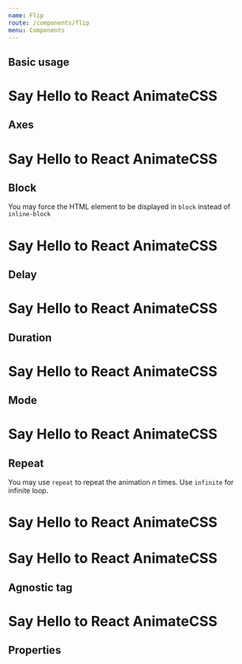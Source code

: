 ```yaml
---
name: Flip
route: /components/flip
menu: Components
---
```



## Basic usage

<Playground>
  <h1>Say Hello to React
    <Flip animate={true}>
      AnimateCSS
    </Flip>  
  </h1> 
</Playground>

## Axes

<Playground>
  <h1>Say Hello to React
    <Flip animate={true} axes="x">
      AnimateCSS
    </Flip>  
  </h1>
</Playground>

## Block

You may force the HTML element to be displayed in `block` instead of `inline-block`

<Playground>
  <h1>Say Hello to React
    <Flip animate={true} block>
      AnimateCSS
    </Flip>  
  </h1>
</Playground>

## Delay

<Playground>
  <h1>Say Hello to React
    <Flip animate={true} delay="5s">
      AnimateCSS
    </Flip>  
  </h1>
</Playground>

## Duration

<Playground>
  <h1>Say Hello to React
    <Flip animate={true} duration="5s">
      AnimateCSS
    </Flip>  
  </h1>
</Playground>

## Mode

<Playground>
  <h1>Say Hello to React
    <Flip animate={true} mode="out">
      AnimateCSS
    </Flip>  
  </h1>
</Playground>

## Repeat

You may use `repeat` to repeat the animation _n_ times. Use `infinite` for infinite loop.

<Playground>
  <h1>Say Hello to React
    <Flip animate={true} repeat="3">
      AnimateCSS
    </Flip>  
  </h1>
</Playground>

<Playground>
  <h1>Say Hello to React
    <Flip animate={true} repeat="infinite">
      AnimateCSS
    </Flip>  
  </h1>
</Playground>

## Agnostic tag

<Playground>
  <h1>Say Hello to React
    <Flip animate={true} as="em">
      AnimateCSS
    </Flip>  
  </h1>
</Playground>

## Properties

<Props of={Flip} />